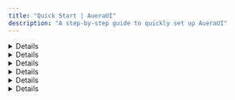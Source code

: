 ```yaml
---
title: "Quick Start | AueraUI"
description: "A step-by-step guide to quickly set up AueraUI"
---
```


<DetailCard description="A step-by-step guide to quickly set up AueraUI." />

<Details>
  <p className="text py-3 px-2 max-[550px]:px-1">
    AueraUI is a robust UI library that provides flexible, high-quality components. Built with 
    <b>Tailwind CSS</b>,
     it offers a powerful toolkit for creating stunning, interactive user interfaces with ease.
  </p>
</Details>

<Details id="getting-started">
  <HeaderLabel id="getting-started">Getting Started</HeaderLabel>
  <p className="text">
    This guide will walk you through getting started with AueraUI. You&apos;ll
    learn how to set it up, customize it and integrate it into your project!
  </p>
</Details>

<Details id="installation" className="mb-2">
  <HeaderLabel id="installation">Installation</HeaderLabel>
</Details>

<Details id="prerequisites">
  <HeaderLabel id="prerequisites" as="h3" className="text-lg">
      Prerequisites
  </HeaderLabel>
  <Box direction="column" className="gap-3 text-primary">
      <p className="font-inter font-normal text-base gap-1 flex items-center">
        <Link
          href="https://reactjs.org/"
              className=" text-blue-600 hover:opacity-75 flex items-center gap-1"
              target="_blank"
          >
          <>React 18</> <HiArrowTopRightOnSquare size={18} />
        </Link>{" "}
            or later
      </p>
      <p className="font-inter font-normal text-base gap-1 flex items-center">
        <Link
          href="https://tailwindcss.com/"
          className=" text-blue-600 hover:opacity-75 flex items-center gap-1"
          target="_blank"
        >
            <>Tailwind CSS 3.4</> <HiArrowTopRightOnSquare size={18} />
        </Link>{" "}
            or later
      </p>
  </Box>
</Details>

<Details className="!gap-0">
  <Installation />
</Details>

<Details id='inter-font'>
<HeaderLabel id='inter-font'>Inter font</HeaderLabel>
<p className="text">
  AueraUI uses the <TabLink to="https://fonts.google.com/specimen/Inter" label="Inter" /> font by default. Add it to your project using Fontsource
   or via the Google Fonts CDN in CSS.
</p>
<FontGuide/>
<UsingNext />
</Details>
